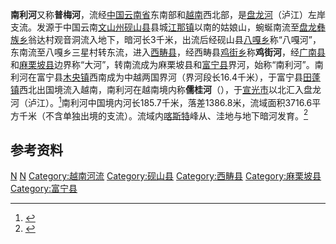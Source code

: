 '''南利河'''又称'''普梅河'''，流经[[中国|中国]][[云南省|云南省]]东南部和[[越南|越南]]西北部，是[[盘龙河|盘龙河]]（泸江）左岸支流。发源于中国云南[[文山州|文山州]][[砚山县|砚山县]]县城[[江那镇|江那镇]]以南的姑娘山，蜿蜒南流至[[盘龙彝族乡|盘龙彝族乡]]翁达村观音洞流入地下，暗河长3千米，出流后经砚山县[[八嘎乡|八嘎乡]]称“八嘎河”，东南流至八嘎乡三星村转东流，进入[[西畴县|西畴县]]，经西畴县[[鸡街乡_(西畴县)|鸡街乡]]称'''鸡街河'''，经[[广南县|广南县]]和[[麻栗坡县|麻栗坡县]]边界称“大河”，转南流成为麻栗坡县和[[富宁县|富宁县]]界河，始称“南利河”。南利河在富宁县[[木央镇|木央镇]]西南成为中越两国界河（界河段长16.4千米），于富宁县[[田蓬镇|田蓬镇]]西北出国境流入越南，南利河在越南境内称'''儒桂河'''（{{vie|v=Sông Nho Quế|hn=瀧儒桂}}），于[[宣光市|宣光市]]以北汇入盘龙河（泸江）。<ref>{{Cite web |url=http://www.cws.net.cn/riverdata/Search.asp?CWSNewsID=17982 |title=世界江河数据 |accessdate=2014-02-27 |archive-date=2014-03-08 |archive-url=https://web.archive.org/web/20140308020617/http://www.cws.net.cn/riverdata/Search.asp?CWSNewsID=17982 |dead-url=yes }}</ref>南利河中国境内河长185.7千米，落差1386.8米，流域面积3716.6平方千米（不含单独出境的支流）。流域内[[喀斯特|喀斯特]]峰从、洼地与地下暗河发育。<ref name="中国河湖大典">{{cite book zh |author=《[[中国河湖大典|中国河湖大典]]》编纂委员会 |title=《中国河湖大典·珠江卷》 |format=M |edition=1 |location=北京 |publisher=中国水利水电出版社 |date=2013年1月 |pages=433页 |id= ISBN 978-7-5170-0561-2}}</ref>

==参考资料==
{{reflist}}
{{西南边境诸河}}
{{云南地理|水体}}
[[Category:红河水系|N]]
[[Category:文山河流|N]]
[[Category:越南河流|Category:越南河流]]
[[Category:砚山县|Category:砚山县]]
[[Category:西畴县|Category:西畴县]]
[[Category:麻栗坡县|Category:麻栗坡县]]
[[Category:富宁县|Category:富宁县]]